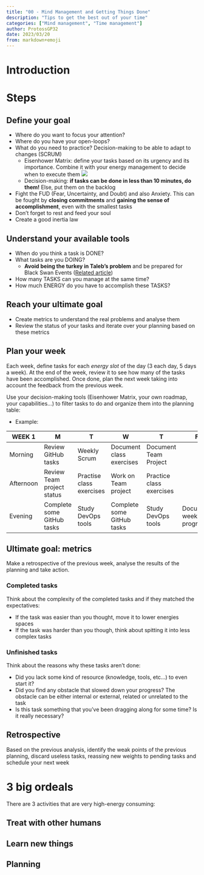 ```yaml
---
title: "00 - Mind Management and Getting Things Done"
description: "Tips to get the best out of your time"
categories: ["Mind management", "Time management"]
author: ProtossGP32
date: 2023/03/20
from: markdown+emoji
---
```

# Introduction

# Steps
## Define your goal
- Where do you want to focus your attention?
- Where do you have your open-loops?
- What do you need to practice? Decision-making to be able to adapt to changes (SCRUM)
    - Eisenhower Matrix: define your tasks based on its urgency and its importance. Combine it with your energy management to decide when to execute them
    ![](https://images.ctfassets.net/dm4oa8qtogq0/6Z0iRvBwjXMLrd28BUzTW4/a3b7838c90a65b26a2edb6814e7430dd/eisenhower-matrix.png?fm=webp)
    - Decision-making: **if tasks can be done in less than 10 minutes, do them!** Else, put them on the backlog
- Fight the FUD (Fear, Uncertainty, and Doubt) and also Anxiety. This can be fought by **closing commitments** and **gaining the sense of accomplishment**, even with the smallest tasks
- Don't forget to rest and feed your soul
- Create a good inertia law

## Understand your available tools
- When do you think a task is DONE?
- What tasks are you DOING?
    - **Avoid being the turkey in Taleb's problem** and be prepared for Black Swan Events ([Related article](https://mypatriotsupply.com/blogs/scout/the-turkey-problem-and-how-to-prepare-for-the-impossible))
- How many TASKS can you manage at the same time?
- How much ENERGY do you have to accomplish these TASKS?

## Reach your ultimate goal
- Create metrics to understand the real problems and analyse them
- Review the status of your tasks and iterate over your planning based on these metrics

## Plan your week
Each week, define tasks for each _energy slot_ of the day (3 each day, 5 days a week). At the end of the week, review it to see how many of the tasks have been accomplished. Once done, plan the next week taking into account the feedback from the previous week.

Use your decision-making tools (Eisenhower Matrix, your own roadmap, your capabilities...) to filter tasks to do and organize them into the planning table:

- Example:

| WEEK 1      	| M                          	| T 	                    | W 	                    | T 	                    | F 	|
|-----------	|---                           	|---	                    |---	                    |---	                    |---	|
| Morning   	| Review GitHub tasks  	        | Weekly Scrum  	        | Document class exercises  | Document Team Project  	|   	|
| Afternoon 	| Review Team project status  	| Practise class exercises  | Work on Team project    	| Practice class exercises  |   	|
| Evening   	| Complete some GitHub tasks  	| Study DevOps tools      	| Complete some GitHub tasks| Study DevOps tools  	    | Document weekly progress  	|

## Ultimate goal: metrics
Make a retrospective of the previous week, analyse the results of the planning and take action.

### Completed tasks
Think about the complexity of the completed tasks and if they matched the expectatives:

- If the task was easier than you thought, move it to lower energies spaces
- If the task was harder than you though, think about spitting it into less complex tasks

### Unfinished tasks
Think about the reasons why these tasks aren't done:

- Did you lack some kind of resource (knowledge, tools, etc...) to even start it?
- Did you find any obstacle that slowed down your progress? The obstacle can be either internal or external, related or unrelated to the task
- Is this task something that you've been dragging along for some time? Is it really necessary?

## Retrospective
Based on the previous analysis, identify the weak points of the previous planning, discard useless tasks, reassing new weights to pending tasks and schedule your next week

# 3 big ordeals
There are 3 activities that are very high-energy consuming:

## Treat with other humans
## Learn new things
## Planning